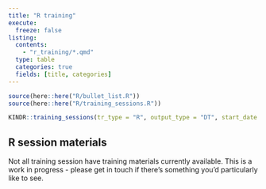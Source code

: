---
title: "R training"
execute: 
  freeze: false
listing:
  contents:
    - "r_training/*.qmd"
  type: table
  categories: true
  fields: [title, categories]
---


```{r}
source(here::here("R/bullet_list.R"))
source(here::here("R/training_sessions.R"))


```

```{r}
KINDR::training_sessions(tr_type = "R", output_type = "DT", start_date = as.character(lubridate::today() - 1))
```

## R session materials

Not all training session have training materials currently available. This is a work in progress - please get in touch if there's something you'd particularly like to see.

